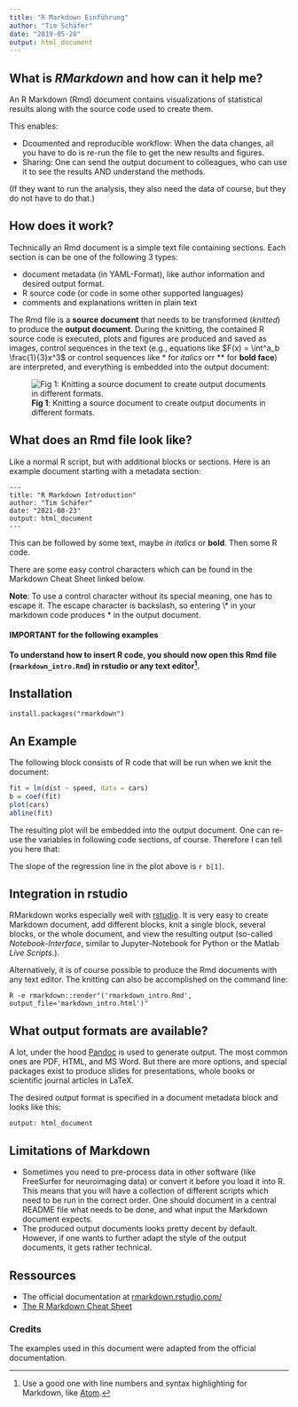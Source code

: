 ```yaml
---
title: "R Markdown Einführung"
author: "Tim Schäfer"
date: "2019-05-28"
output: html_document
---
```


## What is *RMarkdown* and how can it help me?

An R Markdown (Rmd) document contains visualizations of statistical results along with the source code used to create them.

This enables:

* Dcoumented and reproducible workflow: When the data changes, all you have to do is re-run the file to get the new results and figures.
* Sharing: One can send the output document to colleagues, who can use it to see the results AND understand the methods.

(If they want to run the analysis, they also need the data of course, but they do not have to do that.)

## How does it work?

Technically an Rmd document is a simple text file containing sections. Each section is can be one of the following 3 types:

* document metadata (in YAML-Format), like author information and desired output format.
* R source code (or code in some other supported languages)
* comments and explanations written in plain text

The Rmd file is a **source document** that needs to be transformed (*knitted*) to produce the **output document**. During the knitting, the contained
R source code is executed, plots and figures are produced and saved as images, control sequences in the text (e.g., equations like $F(x) = \int^a_b \frac{1}{3}x^3$ or control sequences like \* for *italics* orr \*\* for **bold face**) are interpreted, and everything is embedded into the output document:


![**Fig 1**: Knitting a source document to create output documents in different formats.](doc_to_output.png)

## What does an Rmd file look like?

Like a normal R script, but with additional blocks or sections. Here is an example document starting with a metadata section:

    ---
    title: "R Markdown Introduction"
    author: "Tim Schäfer"
    date: "2021-08-23"
    output: html_document
    ---

This can be followed by some text, maybe *in italics* or **bold**. Then some R code.


There are some easy control characters which can be found in the Markdown Cheat Sheet linked below.

**Note**: To use a control character without its special meaning, one has to escape it. The escape character is backslash, so entering \\\* in your markdown code produces \* in the output document.


#### IMPORTANT for the following examples

**To understand how to insert R code, you should now open this Rmd file (`rmarkdown_intro.Rmd`) in rstudio or any text editor[^1].**


## Installation

    install.packages("rmarkdown")
    

## An Example

The following block consists of R code that will be run when we knit the document:


```r
fit = lm(dist ~ speed, data = cars)
b = coef(fit)
plot(cars)
abline(fit)
```

The resulting plot will be embedded into the output document. One can re-use the variables in following code sections, of course. Therefore I can tell you here that:

The slope of the regression line in the plot above is `r b[1]`.

## Integration in rstudio

RMarkdown works especially well with [rstudio](https://rstudio.com/). It is very easy to create Markdown document, add different blocks, knit a single block, several blocks, or the whole document, and view the resulting output (so-called *Notebook-Interface*, similar to Jupyter-Notebook for Python or the Matlab *Live Scripts*.).

Alternatively, it is of course possible to produce the Rmd documents with any text editor. The knitting can also be accomplished on the command line:

`R -e rmarkdown::render"('rmarkdown_intro.Rmd', output_file='markdown_intro.html')"`


## What output formats are available?

A lot, under the hood [Pandoc](https://pandoc.org/) is used to generate output. The most common ones are PDF, HTML, and MS Word. But there are more options, and special packages exist to produce slides for presentations, whole books or scientific journal articles in LaTeX.

The desired output format is specified in a document metadata block and looks like this:

`output: html_document`

## Limitations of Markdown

* Sometimes you need to pre-process data in other software (like FreeSurfer for neuroimaging data) or convert it before you load it into R. This means that you will have a collection
of different scripts which need to be run in the correct order. One should document in a central README file what needs to be done, and what input the Markdown document expects.
* The produced output documents looks pretty decent by default. However, if one wants to further adapt the style of the output documents, it gets rather technical.

## Ressources

* The official documentation at [rmarkdown.rstudio.com/](https://rmarkdown.rstudio.com/)
* [The R Markdown Cheat Sheet](https://github.com/rstudio/cheatsheets/raw/master/rmarkdown-2.0.pdf)

### Credits

The examples used in this document were adapted from the official documentation.

[^1]: Use a good one with line numbers and syntax highlighting for Markdown, like [Atom](https://atom.io/).
